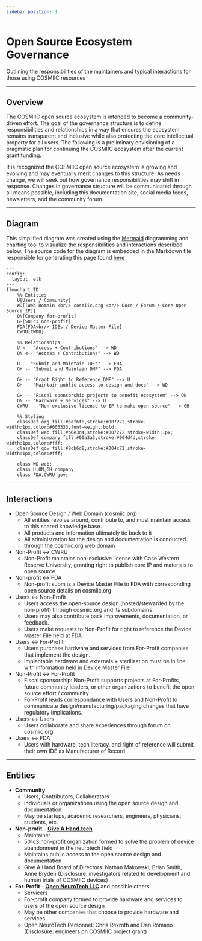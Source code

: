 ```yaml
---
sidebar_position: 1
---
```



# Open Source Ecosystem Governance

Outlining the responsibilities of the maintainers and typical interactions for those using COSMIIC resources

---

## Overview
The COSMIIC open source ecosystem is intended to become a community-driven effort. The goal of the governance structure is to define responsibilities and relationships in a way that ensures the ecosystem remains transparent and inclusive while also protecting the core intellectual property for all users.
The following is a preliminary envisioning of a pragmatic plan for continuing the COSMIIC ecosystem after the current grant funding. 

It is recognized the COSMIIC open source ecosystem is growing and evolving and may eventually merit changes to this structure. As needs change, we will seek out how governance responsibilities may shift in response. Changes in governance structure will be communicated through all means possible, including this documentation site, social media feeds, newsletters, and the community forum.

---

## Diagram

This simplified diagram was created using the [Mermaid](https://mermaid.js.org/#/) diagramming and charting tool to visualize the responsibilities and interactions described below. The source code for the diagram is embedded in the Markdown file responsible for generating this page found [here](https://github.com/COSMIIC-Inc/Documentation-Source/tree/main/docs)

```mermaid title="OSE-governance-diagram.mermaid"
---
config:
  layout: elk
---
flowchart TD
    %% Entities
    U[Users / Community]
    WD[(Web Domain <br/> cosmiic.org <br/> Docs / Forum / Core Open Source IP)]
    ON[Company for-profit]
    GH[501c3 non-profit]
    FDA[FDA<br/> IDEs / Device Master File]
    CWRU[CWRU]

    %% Relationships
    U <-- "Access + Contributions" --> WD
    ON <-- "Access + Contributions" --> WD

    U -- "Submit and Maintain IDEs" --> FDA
    GH -- "Submit and Maintain DMF" --> FDA

    GH -- "Grant Right to Reference DMF" --> U
    GH -- "Maintain public access to design and docs" --> WD

    GH -- "Fiscal sponsorship projects to benefit ecosystem" --> ON
    ON -- "Hardware + Services" --> U
    CWRU -- "Non-exclusive license to IP to make open source" --> GH

    %% Styling
    classDef org fill:#eaf6f8,stroke:#007272,stroke-width:1px,color:#003333,font-weight:bold;
    classDef web fill:#b6e3d4,stroke:#007272,stroke-width:1px;
    classDef company fill:#00a3a3,stroke:#004d4d,stroke-width:1px,color:#fff;
    classDef gov fill:#8cb6d8,stroke:#004c72,stroke-width:1px,color:#fff;

    class WD web;
    class U,ON,GH company;
    class FDA,CWRU gov;

```

---

## Interactions

- Open Source Design / Web Domain (cosmiic.org)
  - All entities revolve around, contribute to, and must maintain access to this shared knowledge base.
  - All products and information ultimately tie back to it
  - All administration for the design and documentation is conducted through the cosmiic.org web domain
- Non-Profit ↔ CWRU
  - Non-Profit maintains non-exclusive license with Case Western Reserve University, granting right to publish core IP and materials to open source
- Non-profit ↔ FDA
  - Non-profit submits a Device Master File to FDA with corresponding open source details on cosmiic.org
- Users ↔ Non-Profit
  - Users access the open-source design (hosted/stewarded by the non-profit) through cosmiic.org and its subdomains
  - Users may also contribute back improvements, documentation, or feedback.
  - Users make requests to Non-Profit for right to reference the Device Master File held at FDA
- Users ↔ For-Profit
  - Users purchase hardware and services from For-Profit companies that implement the design.
  - Implantable hardware and externals + sterilization must be in line with information held in Device Master File
- Non-Profit ↔ For-Profit
  - Fiscal sponsorship: Non-Profit supports projects at For-Profits, future community leaders, or other organizations to benefit the open source effort / community
  - For-Profit leads correspondance with Users and Non-Profit to communicate design/manufacturing/packaging changes that have regulatory implications.
- Users ↔ Users
  - Users collaborate and share experiences through forum on cosmiic.org
- Users ↔ FDA
  - Users with hardware, tech literacy, and right of reference will submit their own IDE as Manufacturer of Record

---

## Entities

- **Community**
  - Users, Contributors, Collaborators
  - Individuals or organizations using the open source design and documentation
  - May be startups, academic researchers, engineers, physicians, students, etc.
- **Non-profit** - **[Give A Hand.tech](https://give-a-hand.tech)**
  - Maintainer
  - 501c3 non-profit organization formed to solve the problem of device abandonment in the neurotech field
  - Maintains public access to the open source design and documentation
  - Give A Hand Board of Directors: Nathan Makowski, Brian Smith, Anne Bryden (Disclosure: investigators related to development and human trials of COSMIIC devices)
- **For-Profit** - **[Open NeuroTech LLC](https://openneuro.tech)** and possible others
  - Servicers
  - For-profit company formed to provide hardware and services to users of the open source design
  - May be other companies that choose to provide hardware and services
  - Open NeuroTech Personnel: Chris Rexroth and Dan Romano (Disclosure: engineers on COSMIIC project grant)